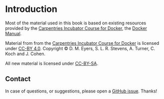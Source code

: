 # Introduction 


::: {.callout-note}
Most of the material used in this book is based on existing resources provided by
the [Carpentries Incubator Course for Docker](https://github.com/carpentries-incubator/docker-introduction), the [Docker Manual](). 

Material from from the [Carpentries Incubator Course for Docker](https://github.com/carpentries-incubator/docker-introduction) is licensed under [CC-BY 4.0](https://creativecommons.org/licenses/by/4.0/). Copyright © D. M. Eyers, S. L. R. Stevens, A. Turner, C. Koch and J. Cohen. 

All new material is licensed under [CC-BY-SA](https://creativecommons.org/licenses/by-sa/4.0/).

:::


## Contact

In case of questions, or suggestions, please open a [GitHub issue](https://github.com/mobilegenome/docker-training/issues/new/choose). Thanks!